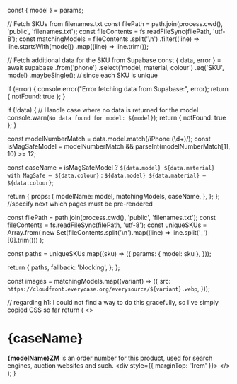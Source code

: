 
  const { model } = params;

  // Fetch SKUs from filenames.txt
  const filePath = path.join(process.cwd(), 'public', 'filenames.txt');
  const fileContents = fs.readFileSync(filePath, 'utf-8');
  const matchingModels = fileContents
    .split('\n')
    .filter((line) => line.startsWith(model))
    .map((line) => line.trim());

  // Fetch additional data for the SKU from Supabase
  const { data, error } = await supabase
    .from('phone')
    .select('model, material, colour')
    .eq('SKU', model)
    .maybeSingle();  // since each SKU is unique

  if (error) {
    console.error("Error fetching data from Supabase:", error);
    return { notFound: true };
  }

  if (!data) {
    // Handle case where no data is returned for the model
    console.warn(`No data found for model: ${model}`);
    return { notFound: true };
  }

  const modelNumberMatch = data.model.match(/iPhone (\d+)/);
  const isMagSafeModel = modelNumberMatch && parseInt(modelNumberMatch[1], 10) >= 12;

  const caseName = isMagSafeModel
    ? `${data.model} ${data.material} with MagSafe — ${data.colour}`
    : `${data.model} ${data.material} — ${data.colour}`;

  return {
    props: {
      modelName: model,
      matchingModels,
      caseName,
    },
  };
};
//specify next which pages must be pre-rendered

  const filePath = path.join(process.cwd(), 'public', 'filenames.txt');
  const fileContents = fs.readFileSync(filePath, 'utf-8');
  const uniqueSKUs = Array.from(
    new Set(fileContents.split('\n').map((line) => line.split('_')[0].trim()))
  );

  const paths = uniqueSKUs.map((sku) => ({
    params: { model: sku },
  }));

  return {
    paths,
    fallback: 'blocking',
  };
};

  const images = matchingModels.map((variant) => ({
    src: `https://cloudfront.everycase.org/everysource/${variant}.webp`,
  }));

  // regarding h1: I could not find a way to do this gracefully, so I've simply copied CSS so far
  return (
    <>
      <h1 className="_mt-2 _text-4xl _font-bold _tracking-tight _text-slate-900 dark:_text-slate-100">{caseName}</h1>
      <Callout type="info" emoji="👉🏻">
        <strong>{modelName}ZM</strong> is an order number for this product, used for search engines, auction websites
        and such.
      </Callout>
      <div style={{ marginTop: '1rem' }}>
        <LightboxComponent images={images} />
      </div>
    </>
  );
}